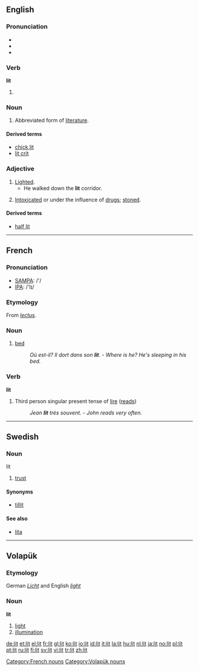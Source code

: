 {{see|lit.}}
{{wikipedia|LIT}}
==English==

===Pronunciation===
*{{IPA|/'lɪt/}}
*{{audio|en-us-lit.ogg|Audio (US)}}
*{{rhymes|ɪt}}

===Verb===
'''lit'''

# {{past of|light}}


===Noun===
{{en-noun|-}}
# Abbreviated form of [[literature]].

====Derived terms====
*[[chick lit]]
*[[lit crit]]

===Adjective===
{{en-adj}}
# [[lighted|Lighted]].
#*He walked down the '''lit''' corridor.
# {{slang}} [[intoxicated|Intoxicated]] or under the influence of [[drug]]s; [[stoned]].

====Derived terms====
*[[half lit]]

----

==French==

===Pronunciation===
*[[w:SAMPA|SAMPA]]: /'/
*[[w:IPA|IPA]]: /'lɪ/

===Etymology===
From {{L.|lang=French}} ''[[lectus]]''.

===Noun===
{{fr-noun|m}}

# [[bed]]
#: ''Où est-il? Il dort dans son '''lit'''.'' - ''Where is he? He's sleeping in his bed.''

===Verb===
'''lit'''

# Third person singular present tense of [[lire]] ([[reads]])
#: ''Jean '''lit''' très souvent.'' - ''John reads very often.''

[[Category:French nouns]]

----

==Swedish==

===Noun===
;lit

# [[trust]]

====Synonyms====
*[[tillit]]

====See also====
*[[lita]]

----

==Volapük==
{{vo-noun|lit}}

===Etymology===
German ''[[Licht]]'' and English ''[[light]]''

===Noun===
'''lit'''

# [[light]]
# [[illumination]]

[[Category:Volapük nouns]]

[[de:lit]]
[[et:lit]]
[[el:lit]]
[[fr:lit]]
[[gl:lit]]
[[ko:lit]]
[[io:lit]]
[[id:lit]]
[[it:lit]]
[[la:lit]]
[[hu:lit]]
[[nl:lit]]
[[ja:lit]]
[[no:lit]]
[[pl:lit]]
[[pt:lit]]
[[ru:lit]]
[[fi:lit]]
[[sv:lit]]
[[vi:lit]]
[[tr:lit]]
[[zh:lit]]